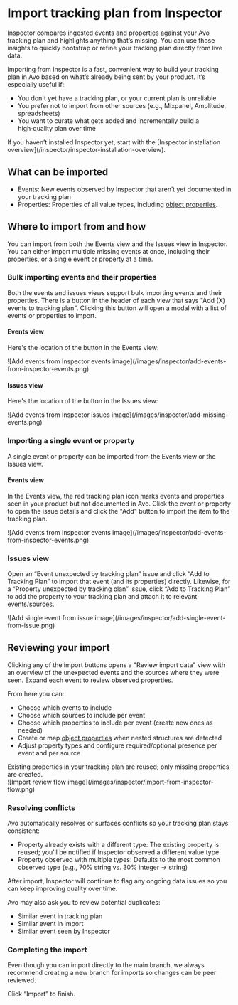 
# Import tracking plan from Inspector

Inspector compares ingested events and properties against your Avo tracking plan and highlights anything that’s missing. You can use those insights to quickly bootstrap or refine your tracking plan directly from live data.

Importing from Inspector is a fast, convenient way to build your tracking plan in Avo based on what’s already being sent by your product. It’s especially useful if:

- You don't yet have a tracking plan, or your current plan is unreliable
- You prefer not to import from other sources (e.g., Mixpanel, Amplitude, spreadsheets)
- You want to curate what gets added and incrementally build a high‑quality plan over time

<Callout type="info" emoji="💡">
  If you haven’t installed Inspector yet, start with the
  [Inspector installation overview](/inspector/inspector-installation-overview).
</Callout>

## What can be imported

- Events: New events observed by Inspector that aren’t yet documented in your tracking plan
- Properties: Properties of all value types, including [object properties](/data-design/object-properties). 

## Where to import from and how

You can import from both the Events view and the Issues view in Inspector. You can either import multiple missing events at once, including their properties, or a single event or property at a time.

### Bulk importing events and their properties

Both the events and issues views support bulk importing events and their properties. There is a button in the header of each view that says "Add (X) events to tracking plan". Clicking this button will open a modal with a list of events or properties to import.

#### Events view

Here's the location of the button in the Events view:

<div style={{ maxWidth: 600, paddingTop: '1.5rem', margin: 'auto' }}>
  ![Add events from Inspector events image](/images/inspector/add-events-from-inspector-events.png)
</div>

#### Issues view

Here's the location of the button in the Issues view:

<div style={{ maxWidth: 600, paddingTop: '1.5rem', margin: 'auto' }}>
  ![Add events from Inspector issues image](/images/inspector/add-missing-events.png)
</div>

### Importing a single event or property

A single event or property can be imported from the Events view or the Issues view.

#### Events view

In the Events view, the red tracking plan icon marks events and properties seen in your product but not documented in Avo. Click the event or property to open the issue details and click the "Add" button to import the item to the tracking plan. 

<div style={{ maxWidth: 600, paddingTop: '1.5rem', margin: 'auto' }}>
  ![Add events from Inspector events image](/images/inspector/add-events-from-inspector-events.png)
</div>

### Issues view

Open an “Event unexpected by tracking plan” issue and click “Add to Tracking Plan” to import that event (and its properties) directly. Likewise, for a “Property unexpected by tracking plan” issue, click “Add to Tracking Plan” to add the property to your tracking plan and attach it to relevant events/sources.

<div style={{ maxWidth: 600, paddingTop: '1.5rem', margin: 'auto' }}>
  ![Add single event from issue image](/images/inspector/add-single-event-from-issue.png)
</div>

## Reviewing your import

Clicking any of the import buttons opens a "Review import data" view with an overview of the unexpected events and the sources where they were seen. Expand each event to review observed properties.

From here you can:

- Choose which events to include
- Choose which sources to include per event
- Choose which properties to include per event (create new ones as needed)
- Create or map <a href="/data-design/object-properties">object properties</a> when nested structures are detected
- Adjust property types and configure required/optional presence per event and per source

<Callout type="info" emoji="🔁">
  Existing properties in your tracking plan are reused; only missing properties are created.
</Callout>

<div style={{ maxWidth: 600, paddingTop: '1.5rem', margin: 'auto' }}>
  ![Import review flow image](/images/inspector/import-from-inspector-flow.png)
</div>

### Resolving conflicts

Avo automatically resolves or surfaces conflicts so your tracking plan stays consistent:

- Property already exists with a different type: The existing property is reused; you’ll be notified if Inspector observed a different value type
- Property observed with multiple types: Defaults to the most common observed type (e.g., 70% string vs. 30% integer → string)

<Callout type="info" emoji="💡">
  After import, Inspector will continue to flag any ongoing data issues so you can keep improving quality over time.
</Callout>

Avo may also ask you to review potential duplicates:

- Similar event in tracking plan
- Similar event in import
- Similar event seen by Inspector

### Completing the import

Even though you can import directly to the main branch, we always recommend creating a new branch for imports so changes can be peer reviewed.

Click “Import” to finish.
